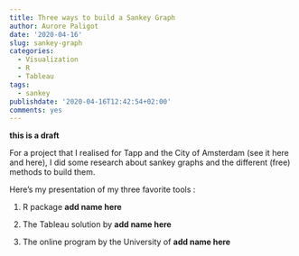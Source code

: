```yaml
---
title: Three ways to build a Sankey Graph
author: Aurore Paligot
date: '2020-04-16'
slug: sankey-graph
categories:
  - Visualization
  - R
  - Tableau
tags:
  - sankey
publishdate: '2020-04-16T12:42:54+02:00'
comments: yes
---
```


**this is a draft**

For a project that I realised for Tapp and the City of Amsterdam (see it here and here), I did some research about sankey graphs and the different (free) methods to build them. 

Here's my presentation of my three favorite tools : 

1. R package **add name here**

2. The Tableau solution by **add name here**

3. The online program by the University of **add name here**